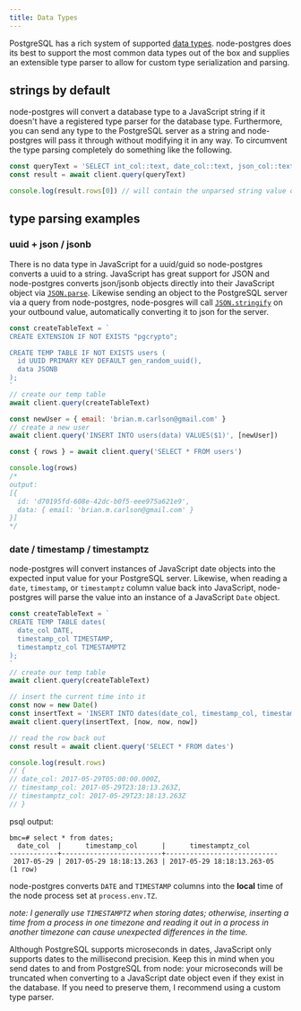 ```yaml
---
title: Data Types
---
```



PostgreSQL has a rich system of supported [data types](https://www.postgresql.org/docs/9.5/static/datatype.html). node-postgres does its best to support the most common data types out of the box and supplies an extensible type parser to allow for custom type serialization and parsing.

## strings by default

node-postgres will convert a database type to a JavaScript string if it doesn't have a registered type parser for the database type. Furthermore, you can send any type to the PostgreSQL server as a string and node-postgres will pass it through without modifying it in any way. To circumvent the type parsing completely do something like the following.

```js
const queryText = 'SELECT int_col::text, date_col::text, json_col::text FROM my_table'
const result = await client.query(queryText)

console.log(result.rows[0]) // will contain the unparsed string value of each column
```

## type parsing examples

### uuid + json / jsonb

There is no data type in JavaScript for a uuid/guid so node-postgres converts a uuid to a string. JavaScript has great support for JSON and node-postgres converts json/jsonb objects directly into their JavaScript object via [`JSON.parse`](https://github.com/brianc/node-pg-types/blob/master/lib/textParsers.js#L193). Likewise sending an object to the PostgreSQL server via a query from node-postgres, node-posgres will call [`JSON.stringify`](https://github.com/brianc/node-postgres/blob/e5f0e5d36a91a72dda93c74388ac890fa42b3be0/lib/utils.js#L47) on your outbound value, automatically converting it to json for the server.

```js
const createTableText = `
CREATE EXTENSION IF NOT EXISTS "pgcrypto";

CREATE TEMP TABLE IF NOT EXISTS users (
  id UUID PRIMARY KEY DEFAULT gen_random_uuid(),
  data JSONB
);
`
// create our temp table
await client.query(createTableText)

const newUser = { email: 'brian.m.carlson@gmail.com' }
// create a new user
await client.query('INSERT INTO users(data) VALUES($1)', [newUser])

const { rows } = await client.query('SELECT * FROM users')

console.log(rows)
/*
output:
[{
  id: 'd70195fd-608e-42dc-b0f5-eee975a621e9',
  data: { email: 'brian.m.carlson@gmail.com' }
}]
*/
```

### date / timestamp / timestamptz

node-postgres will convert instances of JavaScript date objects into the expected input value for your PostgreSQL server. Likewise, when reading a `date`, `timestamp`, or `timestamptz` column value back into JavaScript, node-postgres will parse the value into an instance of a JavaScript `Date` object.

```js
const createTableText = `
CREATE TEMP TABLE dates(
  date_col DATE,
  timestamp_col TIMESTAMP,
  timestamptz_col TIMESTAMPTZ
);
`
// create our temp table
await client.query(createTableText)

// insert the current time into it
const now = new Date()
const insertText = 'INSERT INTO dates(date_col, timestamp_col, timestamptz_col) VALUES ($1, $2, $3)'
await client.query(insertText, [now, now, now])

// read the row back out
const result = await client.query('SELECT * FROM dates')

console.log(result.rows)
// {
// date_col: 2017-05-29T05:00:00.000Z,
// timestamp_col: 2017-05-29T23:18:13.263Z,
// timestamptz_col: 2017-05-29T23:18:13.263Z
// }
```

psql output:

```
bmc=# select * from dates;
  date_col  |      timestamp_col      |      timestamptz_col
------------+-------------------------+----------------------------
 2017-05-29 | 2017-05-29 18:18:13.263 | 2017-05-29 18:18:13.263-05
(1 row)
```

node-postgres converts `DATE` and `TIMESTAMP` columns into the **local** time of the node process set at `process.env.TZ`.

_note: I generally use `TIMESTAMPTZ` when storing dates; otherwise, inserting a time from a process in one timezone and reading it out in a process in another timezone can cause unexpected differences in the time._

<Alert>
  <div class="message-body">
    Although PostgreSQL supports microseconds in dates, JavaScript only supports dates to the millisecond precision.
    Keep this in mind when you send dates to and from PostgreSQL from node: your microseconds will be truncated when
    converting to a JavaScript date object even if they exist in the database. If you need to preserve them, I recommend
    using a custom type parser.
  </div>
</Alert>
